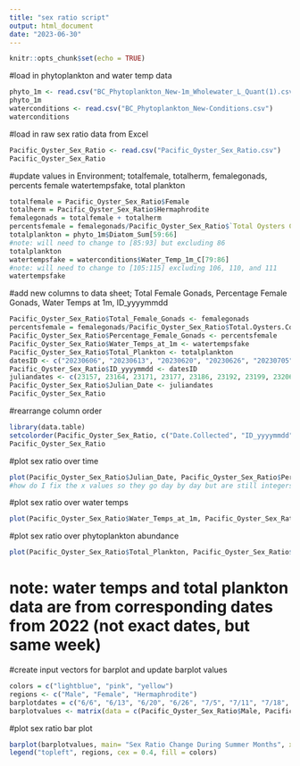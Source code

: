 ```yaml
---
title: "sex ratio script"
output: html_document
date: "2023-06-30"
---
```


```r
knitr::opts_chunk$set(echo = TRUE)
```

#load in phytoplankton and water temp data
```r
phyto_1m <- read.csv("BC_Phytoplankton_New-1m_Wholewater_L_Quant(1).csv")
phyto_1m
waterconditions <- read.csv("BC_Phytoplankton_New-Conditions.csv")
waterconditions
```

#load in raw sex ratio data from Excel
```r
Pacific_Oyster_Sex_Ratio <- read.csv("Pacific_Oyster_Sex_Ratio.csv")
Pacific_Oyster_Sex_Ratio
```

#update values in Environment; totalfemale, totalherm, femalegonads, percents female watertempsfake, total plankton
```r
totalfemale = Pacific_Oyster_Sex_Ratio$Female
totalherm = Pacific_Oyster_Sex_Ratio$Hermaphrodite
femalegonads = totalfemale + totalherm
percentsfemale = femalegonads/Pacific_Oyster_Sex_Ratio$`Total Oysters Collected`
totalplankton = phyto_1m$Diatom_Sum[59:66]
#note: will need to change to [85:93] but excluding 86
totalplankton
watertempsfake = waterconditions$Water_Temp_1m_C[79:86]
#note: will need to change to [105:115] excluding 106, 110, and 111
watertempsfake
```

#add new columns to data sheet; Total Female Gonads, Percentage Female Gonads, Water Temps at 1m, ID_yyyymmdd
```r
Pacific_Oyster_Sex_Ratio$Total_Female_Gonads <- femalegonads
percentsfemale = femalegonads/Pacific_Oyster_Sex_Ratio$Total.Oysters.Collected
Pacific_Oyster_Sex_Ratio$Percentage_Female_Gonads <- percentsfemale
Pacific_Oyster_Sex_Ratio$Water_Temps_at_1m <- watertempsfake
Pacific_Oyster_Sex_Ratio$Total_Plankton <- totalplankton
datesID <- c("20230606", "20230613", "20230620", "20230626", "20230705", "20230711", "20230718", "20230725")
Pacific_Oyster_Sex_Ratio$ID_yyyymmdd <- datesID
juliandates <- c(23157, 23164, 23171, 23177, 23186, 23192, 23199, 23206)
Pacific_Oyster_Sex_Ratio$Julian_Date <- juliandates
Pacific_Oyster_Sex_Ratio
```

#rearrange column order
```r
library(data.table)
setcolorder(Pacific_Oyster_Sex_Ratio, c("Date.Collected", "ID_yyyymmdd", "Julian_Date", "Total.Oysters.Collected", "Male", "Female", "Hermaphrodite", "Total_Female_Gonads", "Percentage_Female_Gonads", "Water_Temps_at_1m", "Total_Plankton"))
Pacific_Oyster_Sex_Ratio
```

#plot sex ratio over time
```r
plot(Pacific_Oyster_Sex_Ratio$Julian_Date, Pacific_Oyster_Sex_Ratio$Percentage_Female_Gonads, ylab="Percentage of Female Gonads", xlab= "Time (Julian Day)")
#how do I fix the x values so they go day by day but are still integers... a way other than Julian Day?
```

#plot sex ratio over water temps
```r
plot(Pacific_Oyster_Sex_Ratio$Water_Temps_at_1m, Pacific_Oyster_Sex_Ratio$Percentage_Female_Gonads, ylab="Percentage of Female Gonads", xlab="Water Temperature at 1m")
```

#plot sex ratio over phytoplankton abundance
```r
plot(Pacific_Oyster_Sex_Ratio$Total_Plankton, Pacific_Oyster_Sex_Ratio$Percentage_Female_Gonads, ylab="Percentage of Female Gonads", xlab="Diatom Abundance at 1m")
```
# note: water temps and total plankton data are from corresponding dates from 2022 (not exact dates, but same week)

#create input vectors for barplot and update barplot values
```r
colors = c("lightblue", "pink", "yellow")
regions <- c("Male", "Female", "Hermaphrodite")
barplotdates = c("6/6", "6/13", "6/20", "6/26", "7/5", "7/11", "7/18", "7/25")
barplotvalues <- matrix(data = c(Pacific_Oyster_Sex_Ratio$Male, Pacific_Oyster_Sex_Ratio$Female, Pacific_Oyster_Sex_Ratio$Hermaphrodite), nrow = 3, ncol = 8, byrow = TRUE)
```

#plot sex ratio bar plot
```r
barplot(barplotvalues, main= "Sex Ratio Change During Summer Months", xlab = "Date Collected", ylab="Sex Ratio", col=colors, names.arg=barplotdates)
legend("topleft", regions, cex = 0.4, fill = colors)
```



